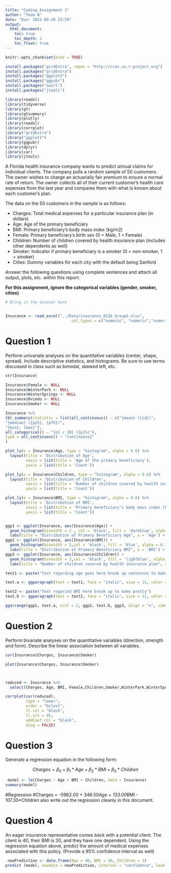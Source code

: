 ```yaml
---
title: "Coding Assignment 1"
author: "Team N"
date: "Due: 2021-09-29 23:59"
output: 
  html_document:
    toc: true
    toc_depth: 2
    toc_float: true
---
```


```r
knitr::opts_chunk$set(echo = TRUE)
```

```r
install.packages("girdExtra", repos = "http://cran.us.r-project.org")
install.packages("gridExtra")
install.packages("ggplot2")
install.packages("ggpubr")
install.packages("swirl")
install.packages("jtools")

library(readxl)
library(tidyverse)
library(gt)
library(gtsummary)
library(plotly)
library(readxl)
library(corrplot)
library("gridExtra")
library("ggplot2")
library(ggpubr)
library(dplyr)
library(car)
library(jtools)
```


A Florida health insurance company wants to predict annual claims for individual clients. The company pulls a random sample of 50 customers. The owner wishes to charge an actuarially fair premium to ensure a normal rate of return. The owner collects all of their current customer’s health care expenses from the last year and compares them with what is known about each customer’s plan. 

The data on the 50 customers in the sample is as follows:

-	Charges: Total medical expenses for a particular insurance plan (in dollars)
-	Age: Age of the primary beneficiary
-	BMI: Primary beneficiary’s body mass index (kg/m2)
-	Female: Primary beneficiary’s birth sex (0 = Male, 1 = Female)
-	Children: Number of children covered by health insurance plan (includes other dependents as well)
-	Smoker: Indicator if primary beneficiary is a smoker (0 = non-smoker, 1 = smoker)
-	Cities: Dummy variables for each city with the default being Sanford

Answer the following questions using complete sentences and attach all output, plots, etc. within this report.


**For this assignment, ignore the categorical variables (gender, smoker, cities)**

```r
# Bring in the dataset here


Insurance <- read_excel("../Data/insurance_0126_Group5.xlsx",
                             col_types = c("numeric", "numeric","numeric","numeric", "numeric","numeric","numeric", "numeric","numeric"))
```



# Question 1

Perform univariate analyses on the quantitative variables (center, shape, spread). Include descriptive statistics, and histograms. Be sure to use terms discussed in class such as bimodal, skewed left, etc.


```r

str(Insurance)

Insurance$Female <- NULL 
Insurance$WinterPark <- NULL
Insurance$WinterSprings <- NULL
Insurance$Oviedo <- NULL
Insurance$Smoker <- NULL

Insurance %>%
tbl_summary(statistic = list(all_continuous() ~ c("{mean} ({sd})",
"{median} ({p25}, {p75})",
"{min}, {max}"),
all_categorical() ~ "{n} / {N} ({p}%)"),
type = all_continuous() ~ "continuous2"
)

plot_ly(x = Insurance$Age, type = "histogram", alpha = 0.6) %>% 
  layout(title = 'Distribution of Age',
         xaxis = list(title = 'Age of the primary beneficiary'),
         yaxis = list(title = 'Count'))

plot_ly(x = Insurance$Children, type = "histogram", alpha = 0.6) %>% 
  layout(title = 'Distribution of Children',
         xaxis = list(title = 'Number of children covered by health insurance plan (includes other dependents as well)'),
         yaxis = list(title = 'Count'))

plot_ly(x = Insurance$BMI, type = "histogram", alpha = 0.6) %>% 
  layout(title = 'Distribution of BMI',
         xaxis = list(title = 'Primary beneficiary’s body mass index (kg/m2)'),
         yaxis = list(title = 'Count'))


ggp1 <- ggplot(Insurance, aes(Insurance$Age)) +         
  geom_histogram(binwidth = 2 , col = 'black', fill = 'darkblue', alpha = 0.75)+
  labs(title = "Distribution of Primary Beneficiary Age", x = 'Age') + theme_bw()
ggp2 <- ggplot(Insurance, aes(Insurance$BMI)) +  
  geom_histogram(binwidth = 2,col = 'black', fill = 'blue', alpha = 0.75)+
  labs(title = "Distribution of Primary Beneficiary BMI", x = 'BMI') + theme_bw()
ggp3 <- ggplot(Insurance, aes(Insurance$Children)) +  
  geom_histogram(binwidth = 2,col = 'black', fill = 'lightblue', alpha = 0.50)+
  labs(title = "Number of children covered by health insurance plan", x = 'Children')+ theme_bw()

text1 <- paste("Text regarding age goes here break up sentences to make pretty")

text.a <- ggparagraph(text = text1, face = "italic", size = 11, color = "black")

text2 <- paste("Text regarind BMI here break up to make pretty")
text.b <- ggparagraph(text = text2, face = "italic", size = 11, color = "black")

ggarrange(ggp1, text.a, ncol = 2, ggp2, text.b, ggp3, align = "v", common.legend = TRUE)


```

# Question 2

Perform bivariate analyses on the quantitative variables (direction, strength and form). Describe the linear association between all variables. 

```r

cor(Insurance$Charges, Insurance$Smoker)

plot(Insurance$Charges, Insurance$Smoker)



reduced <- Insurance %>% 
  select(Charges, Age, BMI, Female,Children,Smoker,WinterPark,WinterSprings,Oviedo)

corrplot(cor(reduced),
         type = "lower",
         order = "hclust", 
         tl.col = "black",
         tl.srt = 45,
         addCoef.col = "black",
         diag = FALSE)
```

# Question 3

Generate a regression equation in the following form:

$$Charges = \beta_{0}+\beta_{1}*Age+\beta_{2}*BMI+\beta_{3}*Children$$

```r
 model <- lm(Charges ~ Age + BMI + Children, data = Insurance)
summary(model)
```
#Regression
#Charges = -5962.00 + 346.50*Age + 133.00*BMI - 107.30*Children
also write out the regression cleanly in this document.

# Question 4

An eager insurance representative comes back with a potential client. The client is 40, their BMI is 30, and they have one dependent. Using the regression equation above, predict the amount of medical expenses associated with this policy. (Provide a 95% confidence interval as well)


```r
 newPrediction <- data.frame(Age = 40, BMI = 30, Children = 1)
predict (model, newdata = newPrediction, interval = "confidence", level = .95)
```